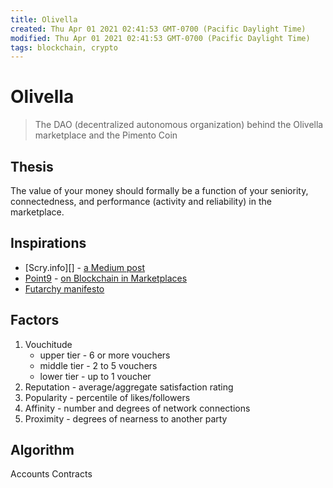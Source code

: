 ```yaml
---
title: Olivella
created: Thu Apr 01 2021 02:41:53 GMT-0700 (Pacific Daylight Time)
modified: Thu Apr 01 2021 02:41:53 GMT-0700 (Pacific Daylight Time)
tags: blockchain, crypto
---
```


# Olivella

> The DAO (decentralized autonomous organization) behind the Olivella marketplace and the Pimento Coin

## Thesis

The value of your money should formally be a function of your seniority, connectedness, and performance (activity and reliability) in the marketplace.

## Inspirations

- [Scry.info][] - [a Medium post](https://medium.com/@scryscry8/huffingtonpost-scry-opened-the-blockchain-reputation-economy-8a925365ddd3)
- [Point9](http://www.pointninecap.com/) - [on Blockchain in Marketplaces](https://medium.com/point-nine-news/will-blockchain-s-eat-the-marketplace-stack-cf5952889aa0)
- [Futarchy manifesto](http://mason.gmu.edu/~rhanson/futarchy.html)

## Factors

1. Vouchitude
   - upper tier - 6 or more vouchers
   - middle tier - 2 to 5 vouchers
   - lower tier - up to 1 voucher
2. Reputation - average/aggregate satisfaction rating
3. Popularity - percentile of likes/followers
4. Affinity - number and degrees of network connections
5. Proximity - degrees of nearness to another party

## Algorithm

Accounts
Contracts
